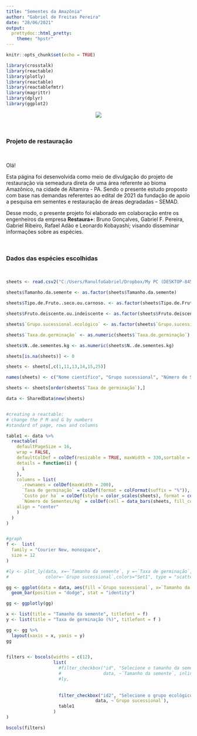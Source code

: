 ```yaml
---
title: "Sementes da Amazônia"
author: "Gabriel de Freitas Pereira"
date: "28/06/2021"
output: 
  prettydoc::html_pretty:
    theme: "hpstr"
---
```


```r
knitr::opts_chunk$set(echo = TRUE)

library(crosstalk)
library(reactable)
library(plotly)
library(reactable)
library(reactablefmtr)
library(magrittr)
library(dplyr)
library(ggplot2)

```

<center>

![](https://github.com/Gabrielforest/proj_sementes/blob/master/logo/Restaura+.png?raw=true)

</center>

\  
\  

### Projeto de restauração
  
\  
\  

Olá!
  
Esta página foi desenvolvida como meio de divulgação do projeto de restauração via semeadura direta de uma área referente ao bioma Amazônico, na cidade de Altamira - PA. Sendo o presente estudo proposto com base nas demandas referentes ao edital de 2021 da fundação de apoio a pesquisa em sementes e restauração de áreas degradadas – SEMAD.   

Desse modo, o presente projeto foi elaborado em colaboração entre os engenheiros da empresa **Restaura+**:
Bruno Gonçalves, Gabriel F. Pereira, Gabriel Ribeiro, Rafael Adão e Leonardo Kobayashi; visando disseminar informações sobre as espécies.


\  
\  
\  

### Dados das espécies escolhidas

\  
\  

```r
sheets <- read.csv2("C:/Users/RanulfoGabriel/Dropbox/My PC (DESKTOP-845RU19)/Desktop/planilha_sementes.csv", header = TRUE)

sheets$Tamanho.da.semente <- as.factor(sheets$Tamanho.da.semente)

sheets$Tipo.de.Fruto..seco.ou.carnoso. <- as.factor(sheets$Tipo.de.Fruto..seco.ou.carnoso.)

sheets$Fruto.deiscente.ou.indeiscente <- as.factor(sheets$Fruto.deiscente.ou.indeiscente)

sheets$`Grupo.sucessional.ecológico` <- as.factor(sheets$`Grupo.sucessional.ecológico`) 

sheets$`Taxa.de.germinação` <- as.numeric(sheets$`Taxa.de.germinação`)

sheets$N..de.sementes.kg <- as.numeric(sheets$N..de.sementes.kg)

sheets[is.na(sheets)] <- 0

sheets <- sheets[,c(1,11,13,14,15,25)]

names(sheets) <- c("Nome científico", "Grupo sucessional", "Número de Sementes/kg", "Tamanho da semente", "Taxa de germinação", "Custo por ha")

sheets <- sheets[order(sheets$`Taxa de germinação`),]

data <- SharedData$new(sheets)


#creating a reactable:
# change the P M and G by numbers
#standard of page, rows and columns

table1 <- data %>% 
  reactable(
    defaultPageSize = 16,
    wrap = FALSE,
    defaultColDef = colDef(resizable = TRUE, maxWidth = 330,sortable = TRUE),
    details = function(i) {
      i
    },
    columns = list(
      .rownames = colDef(maxWidth = 200),
      `Taxa de germinação` = colDef(format = colFormat(suffix = "%")), 
      `Custo por ha` = colDef(style = color_scales(sheets), format = colFormat(prefix = "R$")),
      `Número de Sementes/kg` = colDef(cell = data_bars(sheets, fill_color = RColorBrewer::brewer.pal(5, "YlOrRd")), 
    align = "center"
    )
  )
)


#graph 
f <-  list(
  family = "Courier New, monospace", 
  size = 12
)

#ly <- plot_ly(data, x=~`Tamanho da semente`, y =~`Taxa de germinação`,
#              color=~`Grupo sucessional`,colors="Set1", type = "scatter", mode= "markers") 

gg <- ggplot(data = data, aes(fill =`Grupo sucessional`, x=`Tamanho da semente`, y =`Taxa de germinação`)) +
  geom_bar(position = "dodge", stat = "identity")

gg <- ggplotly(gg)

x <- list(title = "Tamanho da semente", titlefont = f)
y <- list(title = "Taxa de germinação (%)", titlefont = f )

gg <- gg %>% 
  layout(xaxis = x, yaxis = y)
gg

    
filters <- bscols(widths = c(12),
                  list(
                    #filter_checkbox("id", "Selecione o tamanho da semente:",
                    #                data, ~`Tamanho da semente`, inline = TRUE),
                    #ly,
                    
                    
                    filter_checkbox("id2", "Selecione o grupo ecológico:",
                                  data, ~`Grupo sucessional`),
                    table1
                  )
) 

bscols(filters)


```

